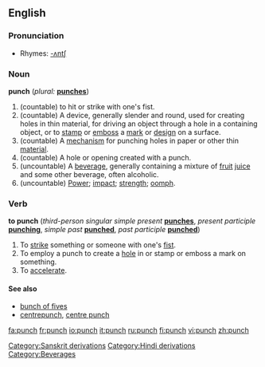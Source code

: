 ==English==

===Pronunciation===
*Rhymes: [[Rhymes:English:-ʌntʃ|-ʌntʃ]]

===Noun===
{{wikipedia}}
'''punch'''  (''plural:'' '''[[punches]]''')
# (countable) to hit or strike with one's fist.
# (countable) A device, generally slender and round, used for creating holes in thin material, for driving an object through a hole in a containing object, or to [[stamp]] or [[emboss]] a [[mark]] or [[design]] on a surface.
# (countable) A [[mechanism]] for punching holes in paper or other thin [[material]].
# (countable) A hole or opening created with a punch.
# (uncountable) A [[beverage]], generally containing a mixture of [[fruit]] [[juice]] and some other beverage, often alcoholic.
# (uncountable) [[power|Power]]; [[impact]]; [[strength]]; [[oomph]].

===Verb===
'''to punch''' (''third-person singular simple present'' '''[[punches]]''', ''present participle'' '''[[punching]]''', ''simple past'' '''[[punched]]''', ''past participle'' '''[[punched]]''')
#To [[strike]] something or someone with one's [[fist]].
#To employ a punch to create a [[hole]] in or stamp or emboss a mark on something.
#To [[accelerate]].

[[Category:Sanskrit derivations]]
[[Category:Hindi derivations]]
[[Category:Beverages]]

====See also====
*[[bunch of fives]]
*[[centrepunch]], [[centre punch]]

[[fa:punch]]
[[fr:punch]]
[[io:punch]]
[[it:punch]]
[[ru:punch]]
[[fi:punch]]
[[vi:punch]]
[[zh:punch]]